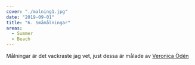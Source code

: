 ```yaml
---
cover: "./malning1.jpg"
date: "2019-09-01"
title: "6. Småmålningar"
areas:
  - Summer
  - Beach
---
```


Målningar är det vackraste jag vet, just dessa är målade av <a target="_blank" href="https://veronicaoden.se/">Veronica Ödén</a>
